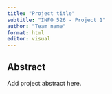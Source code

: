 ```yaml
---
title: "Project title"
subtitle: "INFO 526 - Project 1"
author: "Team name"
format: html
editor: visual
---
```


## Abstract

Add project abstract here.
